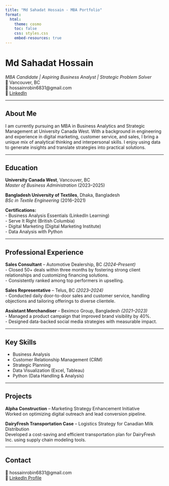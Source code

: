 ```yaml
---
title: "Md Sahadat Hossain - MBA Portfolio"
format:
  html:
    theme: cosmo
    toc: false
    css: styles.css
    embed-resources: true
---
```


# Md Sahadat Hossain  
*MBA Candidate | Aspiring Business Analyst | Strategic Problem Solver*  
📍 Vancouver, BC  
📧 hossainrobin6831@gmail.com  
🔗 [LinkedIn](https://www.linkedin.com/in/md-sahadat-hossainn)  

---

## About Me
I am currently pursuing an MBA in Business Analytics and Strategic Management at University Canada West. With a background in engineering and experience in digital marketing, customer service, and sales, I bring a unique mix of analytical thinking and interpersonal skills. I enjoy using data to generate insights and translate strategies into practical solutions.

---

## Education
**University Canada West**, Vancouver, BC  
*Master of Business Administration* (2023–2025)  

**Bangladesh University of Textiles**, Dhaka, Bangladesh  
*BSc in Textile Engineering* (2016–2021)  

**Certifications:**  
- Business Analysis Essentials (LinkedIn Learning)  
- Serve It Right (British Columbia)  
- Digital Marketing (Digital Marketing Institute)  
- Data Analysis with Python

---

## Professional Experience

**Sales Consultant** – Automotive Dealership, BC *(2024–Present)*  
- Closed 50+ deals within three months by fostering strong client relationships and customizing financing solutions.  
- Consistently ranked among top performers in upselling.

**Sales Representative** – Telus, BC *(2023–2024)*  
- Conducted daily door-to-door sales and customer service, handling objections and tailoring offerings to diverse clientele.

**Assistant Merchandiser** – Beximco Group, Bangladesh *(2021–2023)*  
- Managed a product campaign that improved brand visibility by 40%.  
- Designed data-backed social media strategies with measurable impact.

---

## Key Skills
- Business Analysis  
- Customer Relationship Management (CRM)  
- Strategic Planning  
- Data Visualization (Excel, Tableau)  
- Python (Data Handling & Analysis)  

---

## Projects
**Alpha Construction** – Marketing Strategy Enhancement Initiative  
Worked on optimizing digital outreach and lead conversion pipeline.

**DairyFresh Transportation Case** – Logistics Strategy for Canadian Milk Distribution  
Developed a cost-saving and efficient transportation plan for DairyFresh Inc. using supply chain modeling tools.

---

## Contact
📧 hossainrobin6831@gmail.com  
🔗 [LinkedIn Profile](https://www.linkedin.com/in/md-sahadat-hossainn)
